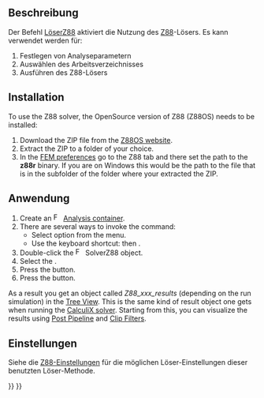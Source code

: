 <languages/>

{{Docnav
|[[FEM_SolverMystran/de|Löser Mystran]]
|[[FEM_EquationElasticity/de| Elastizitätsgleichung]]
|[[FEM_Workbench/de|FEM]]
|IconL=FEM_SolverMystran.svg
|IconR=FEM_EquationElasticity.svg
|IconC=Workbench_FEM.svg
}}

{{GuiCommand/de
|Name=FEM SolverZ88
|Name/de=FEM LöserZ88
|MenuLocation=Löser → Löser Z88
|Workbenches=[[FEM_Workbench/de|FEM]]
|Shortcut={{KEY|S}} {{KEY|Z}}
|SeeAlso=[[FEM_tutorial/de|FEM Tutorium]]
}}

<span id="Description"></span>
==Beschreibung==

Der Befehl [[FEM_SolverZ88/de|LöserZ88]] aktiviert die Nutzung des [https://en.wikipedia.org/wiki/Z88_FEM_software Z88]-Lösers. Es kann verwendet werden für:
# Festlegen von Analyseparametern
# Auswählen des Arbeitsverzeichnisses
# Ausführen des Z88-Lösers

==Installation==

To use the Z88 solver, the OpenSource version of Z88 (Z88OS) needs to be installed:
# Download the ZIP file from the [https://en.z88.de/download-z88os Z88OS website].
# Extract the ZIP to a folder of your choice.
# In the [[FEM_Preferences|FEM preferences]] go to the Z88 tab and there set the path to the '''z88r''' binary. If you are on Windows this would be the path to the file {{FileName|z88r.exe}} that is in the subfolder {{FileName|~\bin\win64}} of the folder where your extracted the ZIP.

<span id="Usage"></span>
==Anwendung==

# Create an [[Image:FEM_Analysis.svg|16px|link=FEM_Analysis]] [[FEM_Analysis|Analysis container]].
# There are several ways to invoke the command:
#* Select {{MenuCommand|Solve → [[Image:FEM_SolverZ88.svg|x16px]] Solver Z88}} option from the menu.
#* Use the keyboard shortcut: {{KEY|S}} then {{KEY|Z}}.
# Double-click the [[Image:FEM_SolverZ88.svg|x16px]] SolverZ88 object.
# Select the {{MenuCommand|Analysis type}}.
# Press the {{Button|Write}} button.
# Press the {{Button|Run}} button.

As a result you get an object called ''Z88_xxx_results'' (depending on the run simulation) in the [[Tree_View|Tree View]]. This is the same kind of result object one gets when running the [[FEM_SolverCalculixCcxtools|CalculiX solver]]. Starting from this, you can visualize the results using [[FEM_PostPipelineFromResult|Post Pipeline]] and [[FEM_Workbench#Menu:_Results|Clip Filters]].

<span id="Preferences"></span>
==Einstellungen==

Siehe die [[FEM_Preferences/de#Z88|Z88-Einstellungen]] für die möglichen Löser-Einstellungen dieser benutzten Löser-Methode.


{{Docnav/de
|[[FEM_SolverMystran/de|Löser Mystran]]
|[[FEM_EquationElasticity/de|Elastizitätsgleichung]]
|[[FEM_Workbench/de|FEM]]
|IconL=FEM_SolverMystran.svg
|IconR=FEM_EquationElasticity.svg
|IconC=Workbench_FEM.svg
}}

{{FEM_Tools_navi{{#translation:}}}}
{{Userdocnavi{{#translation:}}}}